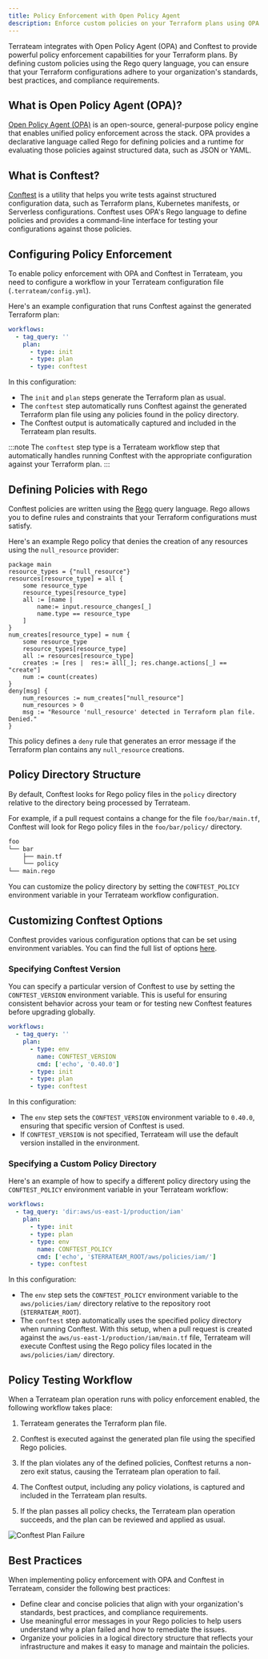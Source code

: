 ```yaml
---
title: Policy Enforcement with Open Policy Agent
description: Enforce custom policies on your Terraform plans using OPA and Conftest
---
```



Terrateam integrates with Open Policy Agent (OPA) and Conftest to provide powerful policy enforcement capabilities for your Terraform plans. By defining custom policies using the Rego query language, you can ensure that your Terraform configurations adhere to your organization's standards, best practices, and compliance requirements.

## What is Open Policy Agent (OPA)?

[Open Policy Agent (OPA)](https://www.openpolicyagent.org/) is an open-source, general-purpose policy engine that enables unified policy enforcement across the stack. OPA provides a declarative language called Rego for defining policies and a runtime for evaluating those policies against structured data, such as JSON or YAML.

## What is Conftest?

[Conftest](https://www.conftest.dev/) is a utility that helps you write tests against structured configuration data, such as Terraform plans, Kubernetes manifests, or Serverless configurations. Conftest uses OPA's Rego language to define policies and provides a command-line interface for testing your configurations against those policies.

## Configuring Policy Enforcement

To enable policy enforcement with OPA and Conftest in Terrateam, you need to configure a workflow in your Terrateam configuration file (`.terrateam/config.yml`).

Here's an example configuration that runs Conftest against the generated Terraform plan:
```yaml
workflows:
  - tag_query: ''
    plan:
      - type: init
      - type: plan
      - type: conftest
```

In this configuration:
- The `init` and `plan` steps generate the Terraform plan as usual.
- The `conftest` step automatically runs Conftest against the generated Terraform plan file using any policies found in the policy directory.
- The Conftest output is automatically captured and included in the Terrateam plan results.

:::note
The `conftest` step type is a Terrateam workflow step that automatically handles running Conftest with the appropriate configuration against your Terraform plan.
:::

## Defining Policies with Rego

Conftest policies are written using the [Rego](https://www.openpolicyagent.org/docs/latest/policy-language/) query language. Rego allows you to define rules and constraints that your Terraform configurations must satisfy.

Here's an example Rego policy that denies the creation of any resources using the `null_resource` provider:
```
package main
resource_types = {"null_resource"}
resources[resource_type] = all {
    some resource_type
    resource_types[resource_type]
    all := [name |
        name:= input.resource_changes[_]
        name.type == resource_type
    ]
}
num_creates[resource_type] = num {
    some resource_type
    resource_types[resource_type]
    all := resources[resource_type]
    creates := [res |  res:= all[_]; res.change.actions[_] == "create"]
    num := count(creates)
}
deny[msg] {
    num_resources := num_creates["null_resource"]
    num_resources > 0
    msg := "Resource 'null_resource' detected in Terraform plan file. Denied."
}
```

This policy defines a `deny` rule that generates an error message if the Terraform plan contains any `null_resource` creations.

## Policy Directory Structure

By default, Conftest looks for Rego policy files in the `policy` directory relative to the directory being processed by Terrateam.

For example, if a pull request contains a change for the file `foo/bar/main.tf`, Conftest will look for Rego policy files in the `foo/bar/policy/` directory.
```bash
foo
└── bar
    ├── main.tf
    └── policy
└── main.rego

```
You can customize the policy directory by setting the `CONFTEST_POLICY` environment variable in your Terrateam workflow configuration.

## Customizing Conftest Options

Conftest provides various configuration options that can be set using environment variables. You can find the full list of options [here](https://www.conftest.dev/options/).

### Specifying Conftest Version
You can specify a particular version of Conftest to use by setting the `CONFTEST_VERSION` environment variable. This is useful for ensuring consistent behavior across your team or for testing new Conftest features before upgrading globally.

```yaml
workflows:
  - tag_query: ''
    plan:
      - type: env
        name: CONFTEST_VERSION
        cmd: ['echo', '0.40.0']
      - type: init
      - type: plan
      - type: conftest
```

In this configuration:
- The `env` step sets the `CONFTEST_VERSION` environment variable to `0.40.0`, ensuring that specific version of Conftest is used.
- If `CONFTEST_VERSION` is not specified, Terrateam will use the default version installed in the environment.

### Specifying a Custom Policy Directory
Here's an example of how to specify a different policy directory using the `CONFTEST_POLICY` environment variable in your Terrateam workflow:
```yaml
workflows:
  - tag_query: 'dir:aws/us-east-1/production/iam'
    plan:
      - type: init
      - type: plan
      - type: env
        name: CONFTEST_POLICY
        cmd: ['echo', '$TERRATEAM_ROOT/aws/policies/iam/']
      - type: conftest
```

In this configuration:
- The `env` step sets the `CONFTEST_POLICY` environment variable to the `aws/policies/iam/` directory relative to the repository root (`$TERRATEAM_ROOT`).
- The `conftest` step automatically uses the specified policy directory when running Conftest.
With this setup, when a pull request is created against the `aws/us-east-1/production/iam/main.tf` file, Terrateam will execute Conftest using the Rego policy files located in the `aws/policies/iam/` directory.

## Policy Testing Workflow

When a Terrateam plan operation runs with policy enforcement enabled, the following workflow takes place:
<Steps>
1. Terrateam generates the Terraform plan file.

1. Conftest is executed against the generated plan file using the specified Rego policies.

1. If the plan violates any of the defined policies, Conftest returns a non-zero exit status, causing the Terrateam plan operation to fail.

1. The Conftest output, including any policy violations, is captured and included in the Terrateam plan results.

1. If the plan passes all policy checks, the Terrateam plan operation succeeds, and the plan can be reviewed and applied as usual.
</Steps>

![Conftest Plan Failure](../../../../assets/policy-testing-terrateam-conftest-run-failure.png)

## Best Practices

When implementing policy enforcement with OPA and Conftest in Terrateam, consider the following best practices:
- Define clear and concise policies that align with your organization's standards, best practices, and compliance requirements.
- Use meaningful error messages in your Rego policies to help users understand why a plan failed and how to remediate the issues.
- Organize your policies in a logical directory structure that reflects your infrastructure and makes it easy to manage and maintain the policies.
